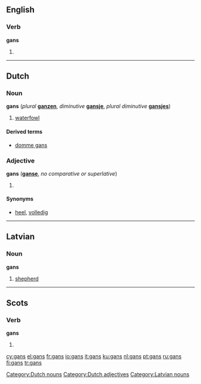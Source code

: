 {{see|Gans}}
==English==

===Verb===
'''gans'''

# {{Geordie}} {{third-person singular of|[[gan]]}}

----

==Dutch==

===Noun===
'''gans''' {{f}} (''plural'' '''[[ganzen]]''', ''diminutive'' '''[[gansje]]''', ''plural diminutive'' '''[[gansjes]]''')

# [[waterfowl]]

====Derived terms====
*[[domme gans]]

===Adjective===
'''gans''' ('''[[ganse]]''', ''no comparative or superlative'')

# {{defn|Dutch}}

====Synonyms====
*[[heel]], [[volledig]]

[[Category:Dutch nouns]]
[[Category:Dutch adjectives]]

----

==Latvian==

===Noun===
'''gans''' {{m}}

# [[shepherd]]
{{lv-noun-d1|gan|s}}

[[Category:Latvian nouns]]

----

==Scots==

===Verb===
'''gans'''

# {{third-person singular of|[[gan#Scots|gan]]|lang=Scots}}

[[cy:gans]]
[[el:gans]]
[[fr:gans]]
[[io:gans]]
[[it:gans]]
[[ku:gans]]
[[nl:gans]]
[[pt:gans]]
[[ru:gans]]
[[fi:gans]]
[[tr:gans]]